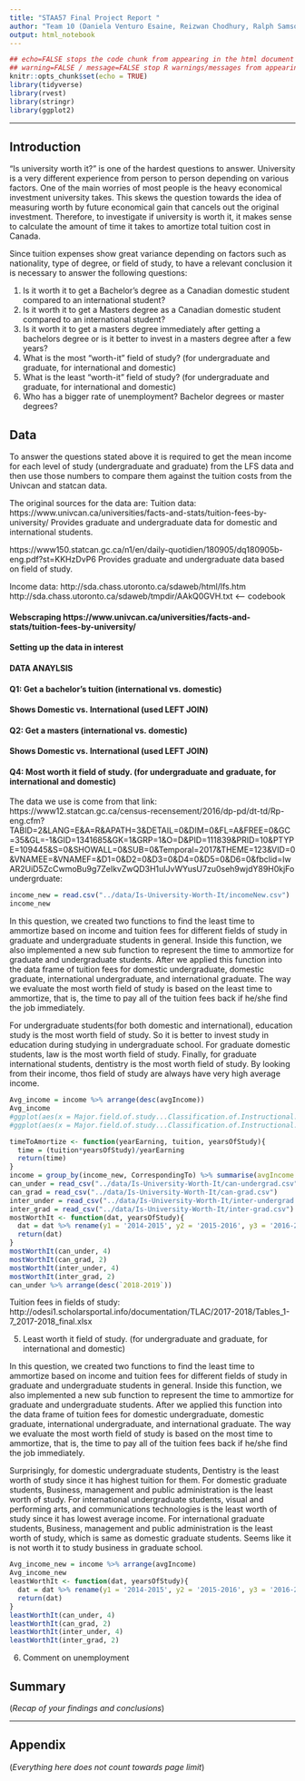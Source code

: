 ```yaml
---
title: "STAA57 Final Project Report "
author: "Team 10 (Daniela Venturo Esaine, Reizwan Chodhury, Ralph Samson Lal, Xiaotong Ye)"
output: html_notebook
---
```

```r
## echo=FALSE stops the code chunk from appearing in the html document
## warning=FALSE / message=FALSE stop R warnings/messages from appearing in the knit document
knitr::opts_chunk$set(echo = TRUE)
library(tidyverse)
library(rvest)
library(stringr)
library(ggplot2)
```


***

<!-- 
(everything below in here is an .html comment)

Instructions: 
- Use typical structure of data analysis report, w/ sections:
    + Introduction
    + Data
    + Analysis
    + Summary
    + Appendix (optional)
- Report should be 5 pages MAX (when compiled/knit as pdf)
- Appendix does not count towards page limit
- Put all your data in a separate "./data/" sub-folder 
- Submit compressed project folder 
- You submissions should be reproducible (i.e. I should be able to   
  re-compile your report with a click of the Preview/Knit button) 

-->

## Introduction 

"Is university worth it?" is one of the hardest questions to answer. University is a very different experience from person to person depending on various factors. One of the main worries of most people is the heavy economical investment university takes. This skews the question towards the idea of measuring worth by future economical gain that cancels out the original investment. Therefore, to investigate if university is worth it, it makes sense to calculate the amount of time it takes to amortize total tuition cost in Canada.

Since tuition expenses show great variance depending on factors such as nationality, type of degree, or field of study, to have a relevant conclusion it is necessary to answer the following questions:

1. Is it worth it to get a Bachelor's degree as a Canadian domestic student compared to an international student?
2. Is it worth it to get a Masters degree as a Canadian domestic student compared to an international student?
3. Is it worth it to get a masters degree immediately after getting a bachelors degree or is it better to invest in a masters degree after a few years?
4. What is the most "worth-it" field of study? (for undergraduate and graduate, for international and domestic)
5. What is the least "worth-it" field of study? (for undergraduate and graduate, for international and domestic)
6. Who has a bigger rate of unemployment? Bachelor degrees or master degrees?

## Data 

To answer the questions stated above it is required to get the mean income for each level of study (undergraduate and graduate) from the LFS data and then use those numbers to compare them against the tuition costs from the Univcan and statcan data.

The original sources for the data are:
Tuition data:
https://www.univcan.ca/universities/facts-and-stats/tuition-fees-by-university/
Provides graduate and undergraduate data for domestic and international students.

https://www150.statcan.gc.ca/n1/en/daily-quotidien/180905/dq180905b-eng.pdf?st=KKHzDvP6
Provides graduate and undergraduate data based on field of study.

Income data:
http://sda.chass.utoronto.ca/sdaweb/html/lfs.htm
http://sda.chass.utoronto.ca/sdaweb/tmpdir/AAkQ0GVH.txt <-- codebook

#### Webscraping https://www.univcan.ca/universities/facts-and-stats/tuition-fees-by-university/


#### Setting up the data in interest



#### DATA ANAYLSIS

#### Q1: Get a bachelor's tuition (international vs. domestic)



#### Shows Domestic vs. International (used LEFT JOIN)



#### Q2: Get a masters (international vs. domestic)



#### Shows Domestic vs. International (used LEFT JOIN)





#### Q4: Most worth it field of study. (for undergraduate and graduate, for international and domestic)

The data we use is come from that link:
https://www12.statcan.gc.ca/census-recensement/2016/dp-pd/dt-td/Rp-eng.cfm?TABID=2&LANG=E&A=R&APATH=3&DETAIL=0&DIM=0&FL=A&FREE=0&GC=35&GL=-1&GID=1341685&GK=1&GRP=1&O=D&PID=111839&PRID=10&PTYPE=109445&S=0&SHOWALL=0&SUB=0&Temporal=2017&THEME=123&VID=0&VNAMEE=&VNAMEF=&D1=0&D2=0&D3=0&D4=0&D5=0&D6=0&fbclid=IwAR2UiD5ZcCwmoBu9g7ZeIkvZwQD3H1uIJvWYusU7zu0seh9wjdY89H0kjFo
undergrduate:
```r
income_new = read.csv("../data/Is-University-Worth-It/incomeNew.csv")
income_new
```


In this question, we created two functions to find the least time to ammortize based on income and tuition fees for different fields of study in graduate and undergraduate students in general. Inside this function, we also implemented a new sub function to represent the time to ammortize for graduate and undergraduate students. After we applied this function into the data frame of tuition fees for domestic undergraduate, domestic graduate, international undergraduate, and international graduate. The way we evaluate the most worth field of study is based on the least time to ammortize, that is, the time to pay all of the tuition fees back if he/she find the job immediately.

For undergraduate students(for both domestic and international), education study is the most worth field of study. So it is better to invest study in education during studying in undergraduate school. For graduate domestic students, law is the most worth field of study. Finally, for graduate international students, dentistry is the most worth field of study. By looking from their income, thos field of study are always have very high average income.
```r
Avg_income = income %>% arrange(desc(avgIncome))
Avg_income
#ggplot(aes(x = Major.field.of.study...Classification.of.Instructional.Programs..CIP..2016..43., y = Average.employment.income.... ), data = income)+geom_bar(stat = "identity")
#ggplot(aes(x = Major.field.of.study...Classification.of.Instructional.Programs..CIP..2016..43., y = Average.employment.income....), data = income)+geom_bar()
```
```r
timeToAmortize <- function(yearEarning, tuition, yearsOfStudy){
  time = (tuition*yearsOfStudy)/yearEarning
  return(time)
}
income = group_by(income_new, CorrespondingTo) %>% summarise(avgIncome = mean(`Average.after.tax.income....`)) %>% rename(Field_of_study = 'CorrespondingTo')
can_under = read_csv("../data/Is-University-Worth-It/can-undergrad.csv")
can_grad = read_csv("../data/Is-University-Worth-It/can-grad.csv")
inter_under = read_csv("../data/Is-University-Worth-It/inter-undergrad.csv")
inter_grad = read_csv("../data/Is-University-Worth-It/inter-grad.csv")
mostWorthIt <- function(dat, yearsOfStudy){
  dat = dat %>% rename(y1 = '2014-2015', y2 = '2015-2016', y3 = '2016-2017', y4 = '2017-2018', y5 = '2018-2019') %>% mutate(avgTuition = (`y1` + `y2` + `y3` + `y4` + `y5`)/5) %>% right_join(income, by = "Field_of_study") %>% mutate(amortizeTime = timeToAmortize(avgIncome, avgTuition, yearsOfStudy)) %>% arrange(amortizeTime) %>% head(1)
  return(dat)
}
mostWorthIt(can_under, 4)
mostWorthIt(can_grad, 2)
mostWorthIt(inter_under, 4)
mostWorthIt(inter_grad, 2)
can_under %>% arrange(desc(`2018-2019`))
```
Tuition fees in fields of study: http://odesi1.scholarsportal.info/documentation/TLAC/2017-2018/Tables_1-7_2017-2018_final.xlsx

5. Least worth it field of study. (for undergraduate and graduate, for international and domestic)


In this question, we created two functions to find the least time to ammortize based on income and tuition fees for different fields of study in graduate and undergraduate students in general. Inside this function, we also implemented a new sub function to represent the time to ammortize for graduate and undergraduate students. After we applied this function into the data frame of tuition fees for domestic undergraduate, domestic graduate, international undergraduate, and international graduate. The way we evaluate the most worth field of study is based on the most time to ammortize, that is, the time to pay all of the tuition fees back if he/she find the job immediately.

Surprisingly, for domestic undergraduate students, Dentistry is the least worth of study since it has highest tuition for them. For domestic graduate students, Business, management and public administration is the least worth of study. For international undergraduate students, visual and performing arts, and communications technologies is the least worth of study since it has lowest average income. For international graduate students, Business, management and public administration is the least worth of study, which is same as domestic graduate students. Seems like it is not worth it to study business in graduate school. 
```r

Avg_income_new = income %>% arrange(avgIncome)
Avg_income_new
leastWorthIt <- function(dat, yearsOfStudy){
  dat = dat %>% rename(y1 = '2014-2015', y2 = '2015-2016', y3 = '2016-2017', y4 = '2017-2018', y5 = '2018-2019') %>% mutate(avgTuition = (`y1` + `y2` + `y3` + `y4` + `y5`)/5) %>% right_join(income, by = "Field_of_study") %>% mutate(amortizeTime = timeToAmortize(avgIncome, avgTuition, yearsOfStudy)) %>% arrange(desc(amortizeTime)) %>% head(1)
  return(dat)
}
leastWorthIt(can_under, 4)
leastWorthIt(can_grad, 2)
leastWorthIt(inter_under, 4)
leastWorthIt(inter_grad, 2)
```
6. Comment on unemployment



## Summary 

(*Recap of your findings and conclusions*)



***  

## Appendix 

(*Everything here does not count towards page limit*)


